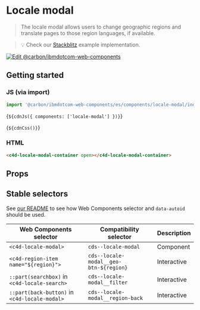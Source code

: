
# Locale modal

> The locale modal allows users to change geographic regions and translate pages
> to those region languages, if available.

> 💡 Check our
> [Stackblitz](https://stackblitz.com/github/carbon-design-system/carbon-for-ibm-dotcom/tree/main/packages/web-components/examples/stackblitz/components/locale-modal)
> example implementation.

[![Edit @carbon/ibmdotcom-web-components](https://developer.stackblitz.com/img/open_in_stackblitz.svg)](https://stackblitz.com/github/carbon-design-system/carbon-for-ibm-dotcom/tree/main/packages/web-components/examples/stackblitz/components/locale-modal)

## Getting started

### JS (via import)

```javascript
import '@carbon/ibmdotcom-web-components/es/components/locale-modal/index.js';
```

<Markdown>{`${cdnJs({ components: ['locale-modal'] })}`}</Markdown>

<Markdown>{`${cdnCss()}`}</Markdown>

### HTML

```html
<c4d-locale-modal-container open></c4d-locale-modal-container>
```

## Props

<Props of="c4d-locale-modal-container" />

## Stable selectors

See
[our README](https://github.com/carbon-design-system/carbon-for-ibm-dotcom/tree/main/packages/web-components#stable-selectors-for-analytics-and-integratione2e-testing-in-web-components)
to see how Web Components selector and `data-autoid` should be used.

| Web Components selector                       | Compatibility selector                 | Description |
| --------------------------------------------- | -------------------------------------- | ----------- |
| `<c4d-locale-modal>`                          | `cds--locale-modal`                    | Component   |
| `<c4d-region-item name="${region}">`          | `cds--locale-modal__geo-btn-${region}` | Interactive |
| `::part(searchbox)` in `<c4d-locale-search>`  | `cds--locale-modal__filter`            | Interactive |
| `::part(back-button)` in `<c4d-locale-modal>` | `cds--locale-modal__region-back`       | Interactive |
